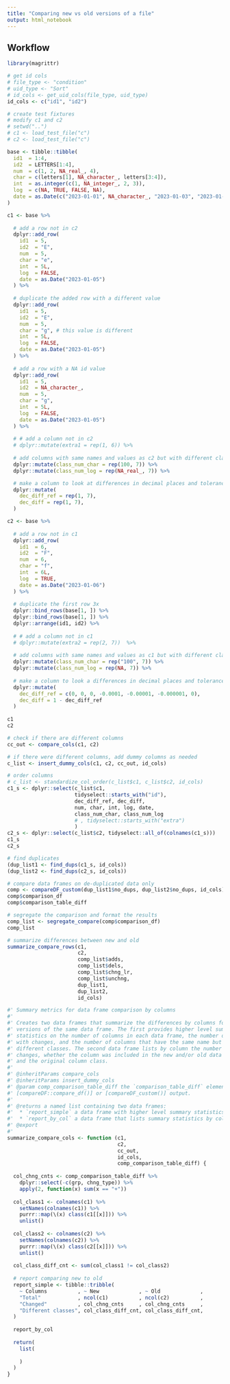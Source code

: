 ```yaml
---
title: "Comparing new vs old versions of a file"
output: html_notebook
---
```


## Workflow

```r
library(magrittr)
```


```r
# get id cols
# file_type <- "condition"
# uid_type <- "Sort"
# id_cols <- get_uid_cols(file_type, uid_type)
id_cols <- c("id1", "id2")
```

```r
# create test fixtures
# modify c1 and c2
# setwd("..")
# c1 <- load_test_file("c")
# c2 <- load_test_file("c")

base <- tibble::tibble(
  id1  = 1:4,
  id2  = LETTERS[1:4],
  num  = c(1, 2, NA_real_, 4),
  char = c(letters[1], NA_character_, letters[3:4]),
  int  = as.integer(c(1, NA_integer_, 2, 3)),
  log  = c(NA, TRUE, FALSE, NA),
  date = as.Date(c("2023-01-01", NA_character_, "2023-01-03", "2023-01-04"))
)

c1 <- base %>%
  
  # add a row not in c2
  dplyr::add_row(
    id1  = 5,
    id2  = "E",
    num  = 5,
    char = "e",
    int  = 5L,
    log  = FALSE,
    date = as.Date("2023-01-05")
  ) %>%
  
  # duplicate the added row with a different value
  dplyr::add_row(
    id1  = 5,
    id2  = "E", 
    num  = 5,
    char = "g", # this value is different
    int  = 5L,
    log  = FALSE,
    date = as.Date("2023-01-05")
  ) %>%
  
  # add a row with a NA id value
  dplyr::add_row(
    id1  = 5,
    id2  = NA_character_, 
    num  = 5,
    char = "g",
    int  = 5L,
    log  = FALSE,
    date = as.Date("2023-01-05")
  ) %>%
  
  # # add a column not in c2
  # dplyr::mutate(extra1 = rep(1, 6)) %>%
  
  # add columns with same names and values as c2 but with different classes
  dplyr::mutate(class_num_char = rep(100, 7)) %>%
  dplyr::mutate(class_num_log = rep(NA_real_, 7)) %>%

  # make a column to look at differences in decimal places and tolerance
  dplyr::mutate(
    dec_diff_ref = rep(1, 7),
    dec_diff = rep(1, 7),
  )

c2 <- base %>%
  
  # add a row not in c1
  dplyr::add_row(
    id1  = 6,
    id2  = "F",
    num  = 6,
    char = "f",
    int  = 6L,
    log  = TRUE,
    date = as.Date("2023-01-06")
  ) %>%
  
  # duplicate the first row 3x
  dplyr::bind_rows(base[1, ]) %>%
  dplyr::bind_rows(base[1, ]) %>%
  dplyr::arrange(id1, id2) %>%
  
  # # add a column not in c1
  # dplyr::mutate(extra2 = rep(2, 7))  %>%
  
  # add columns with same names and values as c1 but with different classes
  dplyr::mutate(class_num_char = rep("100", 7)) %>%
  dplyr::mutate(class_num_log = rep(NA, 7)) %>%
  
  # make a column to look a differences in decimal places and tolerance
  dplyr::mutate(
    dec_diff_ref = c(0, 0, 0, -0.0001, -0.00001, -0.000001, 0),
    dec_diff = 1 - dec_diff_ref
  )
  
c1
c2
```


```r
# check if there are different columns
cc_out <- compare_cols(c1, c2)

# if there were different columns, add dummy columns as needed
c_list <- insert_dummy_cols(c1, c2, cc_out, id_cols)

# order columns
# c_list <- standardize_col_order(c_list$c1, c_list$c2, id_cols)
c1_s <- dplyr::select(c_list$c1, 
                      tidyselect::starts_with("id"), 
                      dec_diff_ref, dec_diff,
                      num, char, int, log, date, 
                      class_num_char, class_num_log
                      # , tidyselect::starts_with("extra")
                      )
c2_s <- dplyr::select(c_list$c2, tidyselect::all_of(colnames(c1_s)))
c1_s
c2_s
```

```r
# find duplicates
(dup_list1 <- find_dups(c1_s, id_cols))
(dup_list2 <- find_dups(c2_s, id_cols))
```


```r
# compare data frames on de-duplicated data only
comp <- compareDF_custom(dup_list1$no_dups, dup_list2$no_dups, id_cols)
comp$comparison_df
comp$comparison_table_diff
```


```r
# segregate the comparison and format the results
comp_list <- segregate_compare(comp$comparison_df)
comp_list
```



```r
# summarize differences between new and old
summarize_compare_rows(c1, 
                       c2, 
                       comp_list$adds, 
                       comp_list$dels, 
                       comp_list$chng_lr, 
                       comp_list$unchng, 
                       dup_list1, 
                       dup_list2,
                       id_cols)
```


```r
#' Summary metrics for data frame comparison by columns
#' 
#' Creates two data frames that summarize the differences by columns for two 
#' versions of the same data frame. The first provides higher level summary 
#' statistics on the number of columns in each data frame, the number of columns 
#' with changes, and the number of columns that have the same name but 
#' different classes. The second data frame lists by column the number of 
#' changes, whether the column was included in the new and/or old data frame, 
#' and the original column class.
#' 
#' @inheritParams compare_cols
#' @inheritParams insert_dummy_cols
#' @param comp_comparison_table_diff the `comparison_table_diff` element of a 
#' [compareDF::compare_df()] or [compareDF_custom()] output.
#' 
#' @returns a named list containing two data frames:
#'  * `report_simple` a data frame with higher level summary statistics
#'  * `report_by_col` a data frame that lists summary statistics by column name
#' @export
#' 
summarize_compare_cols <- function (c1, 
                                    c2, 
                                    cc_out, 
                                    id_cols, 
                                    comp_comparison_table_diff) {
  
  col_chng_cnts <- comp_comparison_table_diff %>%
    dplyr::select(-c(grp, chng_type)) %>%
    apply(2, function(x) sum(x == "+"))
  
  col_class1 <- colnames(c1) %>%
    setNames(colnames(c1)) %>%
    purrr::map(\(x) class(c1[[x]])) %>%
    unlist()
  
  col_class2 <- colnames(c2) %>%
    setNames(colnames(c2)) %>%
    purrr::map(\(x) class(c2[[x]])) %>%
    unlist()
  
  col_class_diff_cnt <- sum(col_class1 != col_class2)
  
  # report comparing new to old
  report_simple <- tibble::tribble(
    ~ Columns          , ~ New             , ~ Old             ,
    "Total"            , ncol(c1)          , ncol(c2)          ,
    "Changed"          , col_chng_cnts     , col_chng_cnts     ,
    "Different classes", col_class_diff_cnt, col_class_diff_cnt,
  )
  
  report_by_col
  
  return(
    list(
      
    )
  )
}
```












